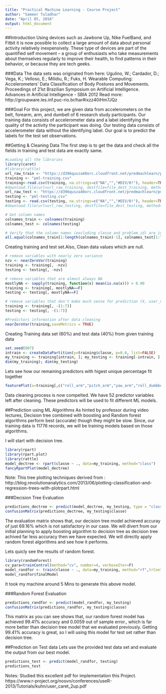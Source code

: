 ```yaml
---
title: "Practical Machine Learning - Course Project"
author: "Sameer Tuladhar"
date: "April 05, 2016"
output: html_document
---
```


##Introduction
Using devices such as Jawbone Up, Nike FuelBand, and Fitbit it is now possible to collect a large amount of data about personal activity relatively inexpensively. These type of devices are part of the quantified self movement – a group of enthusiasts who take measurements about themselves regularly to improve their health, to find patterns in their behavior, or because they are tech geeks.

###Data
The data sets was originated from here:
Ugulino, W.; Cardador, D.; Vega, K.; Velloso, E.; Milidiu, R.; Fuks, H. Wearable Computing: Accelerometers' Data Classification of Body Postures and Movements. Proceedings of 21st Brazilian Symposium on Artificial Intelligence. Advances in Artificial Intelligence - SBIA 2012
Read more: http://groupware.les.inf.puc-rio.br/har#ixzz40iHm7JQz

###Goal
For this project, we are given data from accelerometers on the belt, forearm, arm, and dumbell of 6 research study participants. Our training data consists of accelerometer data and a label identifying the quality of the activity the participant was doing. Our testing data consists of accelerometer data without the identifying label. Our goal is to predict the labels for the test set observations.

##Getting & Cleaning Data
The first step is to get the data and check all the fields in training and test data are exactly same.
```r
#Loading all the libraries
library(caret)
#library(rattle)
url_raw_train <- "https://d396qusza40orc.cloudfront.net/predmachlearn/pml-training.csv"
training <- "pml-training.csv"
training<-read.csv(training, na.strings=c("NA","","#DIV/0!"), header=TRUE)
#download.file(url=url_raw_training, destfile=file_dest_training, method="curl")
url_raw_test <- "https://d396qusza40orc.cloudfront.net/predmachlearn/pml-testing.csv"
testing <- "pml-testing.csv"
testing <- read.csv(testing, na.strings=c("NA","","#DIV/0!"), header=TRUE)
#download.file(url=url_raw_testing, destfile=file_dest_testing, method="curl")

# Get column names
colnames_train <- colnames(training)
colnames_test <- colnames(testing)

# Verify that the column names (excluding classe and problem_id) are identical in the training and test set.
all.equal(colnames_train[1:length(colnames_train)-1], colnames_test[1:length(colnames_train)-1])
```
Creating training and test set.Also, Clean data values which are null.
```r
# remove variables with nearly zero variance
nzv <- nearZeroVar(training)
training <- training[, -nzv]
testing <- testing[, -nzv]

# remove variables that are almost always NA
mostlyNA <- sapply(training, function(x) mean(is.na(x))) > 0.90
training <- training[, mostlyNA==F]
testing <- testing[, mostlyNA==F]

# remove variables that don't make much sense for prediction (X, user_name, raw_timestamp_part_1, raw_timestamp_part_2, cvtd_timestamp . . .), which happen to be the first seven variables
training <- training[, -(1:7)]
testing <- testing[, -(1:7)]

#Predictors information after data cleaning
nearZeroVar(training,saveMetrics = TRUE)
```
Creating Training data set (60%) and test data (40%) from given training data
```r
set.seed(007)
intrain <- createDataPartition(y=training$classe, p=0.6, list=FALSE)
my_training <- training[intrain, ]; my_testing <- training[-intrain, ]
dim(my_training); dim(my_testing)
```
Lets see how our remaining predictors with higest unique percentage fit together 
```r
featurePlot(x=training[,c("roll_arm","pitch_arm","yaw_arm","roll_dumbbell","pitch_dumbbell","yaw_dumbbell","pitch_belt","yaw_belt","roll_forearm","pitch_forearm","yaw_forearm")],y=training$classe)
```

Data cleaning process is now compelted. We have 52 predictor variables left after cleaning. These predictors will be used to fit different ML models.

##Prediction using ML Algorithms
As hinted by professor during video lectures, Decision tree combined with boosting and Random forest algorithms perform best (accurate) though they might be slow. Since, our training data is 11776 records, we will be training models based on those algorithms.

I will start with decision tree.
```r
library(rpart)
library(rpart.plot)
library(rattle)
model_dectree <- rpart(classe ~ ., data=my_training, method="class")
fancyRpartPlot(model_dectree)
```

Note: This tree plotting techniques derived from : http://blog.revolutionanalytics.com/2013/06/plotting-classification-and-regression-trees-with-plotrpart.html

###Decision Tree Evaluation
```r
predictions_dectree <- predict(model_dectree, my_testing, type = "class")
confusionMatrix(predictions_dectree, my_testing$classe)
```
The evaluation matrix shows that, our decision tree model achieved accuray of just 69.16% which is not satisfactory in our case. We will divert from our initial planning to apply boosting algorithm to decision tree as decision tree achived far less accuracy then we have expected. We will directly apply random forest algorithms and see how it performs. 

Lets quicly see the results of random forest.
```r
library(randomForest)
cv_para=trainControl(method="cv", number=4, verboseIter=F)
model_randfor <- train(classe ~ ., data=my_training, method="rf",trControl=cv_para)
model_randfor$finalModel
```
It took my machine around 5 Mins to generate this above model.

###Random Forest Evaluation
```r
predictions_randfor <- predict(model_randfor, my_testing)
confusionMatrix(predictions_randfor, my_testing$classe)
```

This matrix as you can see shows that, our random forest model has achieved 99.41% accuracy and 0.0059 out of sample error., which is far more better than decision tree model that we evaluated previously. Getting 99.41% accuracy is great, so I will using this model for test set rather than decision tree.

##Prediction on Test data
Lets use the provided test data set and evaluate the output from our best model.
```r
predictions_test <- predict(model_randfor, testing)
predictions_test
```
Notes: Studied this excellent pdf for implementation this Project.
https://www.r-project.org/nosvn/conferences/useR-2013/Tutorials/kuhn/user_caret_2up.pdf